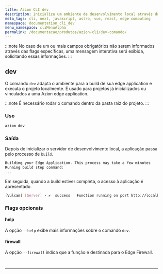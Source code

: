 ```yaml
---
title: Azion CLI dev
description: Inicialize um ambiente de desenvolvimento local através da Azion CLI.
meta_tags: cli, next, javascript, astro, vue, react, edge computing
namespace: documentation_cli_dev
menu_namespace: cliMenuAlpha
permalink: /documentacao/produtos/azion-cli/dev-comando/
---
```



:::note
No caso de um ou mais campos obrigatórios não serem informados através das flags específicas, uma mensagem interativa será exibida, solicitando essas informações.
:::


## dev

O comando `dev` adapta o ambiente para a build de sua edge application e executa o projeto localmente. É usado para projetos já inicializados ou vinculados a uma Azion edge application.

<LinkButton link="/pt-br/documentacao/produtos/azion-cli/link-comando/" text="vincule um projeto em uma Azion edge appliction" outlined /> 


:::note 
É necessário rodar o comando dentro da pasta raiz do projeto.
:::

### Uso

```sh
azion dev
```

### Saída 

Depois de inicializar o servidor de desenvolvimento local, a aplicação passa pelo processo de `build`.

```sh 
Building your Edge Application. This process may take a few minutes
Running build step command:
...
```

Em seguida, quando a build estiver completa, o acesso à aplicação é apresentado:

```sh
[Vulcan] [Server] › ✔  success   Function running on port http://localhost:3000  
```

### Flags opcionais

#### help

A opção `--help` exibe mais informações sobre o comando `dev`.

#### firewall

A opção `--firewall` indica que a função é destinada para o Edge Firewall.

<LinkButton link="/pt-br/documentacao/produtos/guias/edge-functions/primeiros-passos/" text="edge functions para edge applications" outlined /> 


<br />

<LinkButton link="/pt-br/documentacao/produtos/secure/edge-firewall/edge-functions/" text="edge functions para edge firewall" outlined /> 



---


